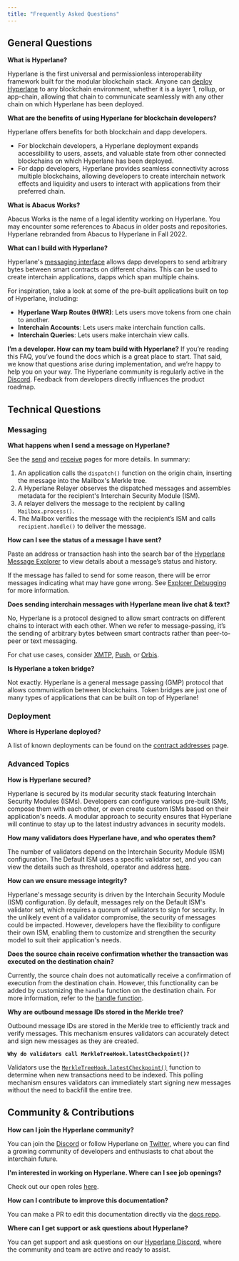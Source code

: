 ```yaml
---
title: "Frequently Asked Questions"
---
```


## General Questions

**What is Hyperlane?**

Hyperlane is the first universal and permissionless interoperability framework built for the modular blockchain stack. Anyone can [deploy Hyperlane](/docs/guides/chains/deploy-hyperlane) to any blockchain environment, whether it is a layer 1, rollup, or app-chain, allowing that chain to communicate seamlessly with any other chain on which Hyperlane has been deployed.

**What are the benefits of using Hyperlane for blockchain developers?**

Hyperlane offers benefits for both blockchain and dapp developers.

- For blockchain developers, a Hyperlane deployment expands accessibility to users, assets, and valuable state from other connected blockchains on which Hyperlane has been deployed.
- For dapp developers, Hyperlane provides seamless connectivity across multiple blockchains, allowing developers to create interchain network effects and liquidity and users to interact with applications from their preferred chain.

**What is Abacus Works?**

Abacus Works is the name of a legal identity working on Hyperlane. You may encounter some references to Abacus in older posts and repositories. Hyperlane rebranded from Abacus to Hyperlane in Fall 2022.

**What can I build with Hyperlane?**

Hyperlane's [messaging interface](/docs/protocol/core/mailbox) allows dapp developers to send arbitrary bytes between smart contracts on different chains. This can be used to create interchain applications, dapps which span multiple chains.

For inspiration, take a look at some of the pre-built applications built on top of Hyperlane, including:

- **Hyperlane Warp Routes (HWR)**: Lets users move tokens from one chain to another.
- **Interchain Accounts**: Lets users make interchain function calls.
- **Interchain Queries**: Lets users make interchain view calls.

**I’m a developer. How can my team build with Hyperlane?** If you’re reading this FAQ, you’ve found the docs which is a great place to start. That said, we know that questions arise during implementation, and we’re happy to help you on your way. The Hyperlane community is regularly active in the [Discord](https://discord.gg/hyperlane). Feedback from developers directly influences the product roadmap.

## Technical Questions

### Messaging

**What happens when I send a message on Hyperlane?**

See the [send](/docs/reference/messaging/send) and [receive](/docs/reference/messaging/receive) pages for more details. In summary:

1. An application calls the `dispatch()` function on the origin chain, inserting the message into the Mailbox's Merkle tree.
2. A Hyperlane Relayer observes the dispatched messages and assembles metadata for the recipient's Interchain Security Module (ISM).
3. A relayer delivers the message to the recipient by calling `Mailbox.process()`.
4. The Mailbox verifies the message with the recipient’s ISM and calls `recipient.handle()` to deliver the message.

**How can I see the status of a message I have sent?**

Paste an address or transaction hash into the search bar of the [Hyperlane Message Explorer](https://explorer.hyperlane.xyz/) to view details about a message’s status and history.

If the message has failed to send for some reason, there will be error messages indicating what may have gone wrong. See [Explorer Debugging](/docs/reference/explorer/explorer-debugging) for more information.

**Does sending interchain messages with Hyperlane mean live chat & text?**

No, Hyperlane is a protocol designed to allow smart contracts on different chains to interact with each other. When we refer to message-passing, it’s the sending of arbitrary bytes between smart contracts rather than peer-to-peer or text messaging.

For chat use cases, consider [XMTP](https://xmtp.org/), [Push](https://push.org/), or [Orbis](https://useorbis.com/).

**Is Hyperlane a token bridge?**

Not exactly. Hyperlane is a general message passing (GMP) protocol that allows communication between blockchains. Token bridges are just one of many types of applications that can be built on top of Hyperlane\!

### Deployment

**Where is Hyperlane deployed?**

A list of known deployments can be found on the [contract addresses](/docs/reference/addresses/deployments/mailbox) page.

### Advanced Topics

**How is Hyperlane secured?**

Hyperlane is secured by its modular security stack featuring Interchain Security Modules (ISMs). Developers can configure various pre-built ISMs, compose them with each other, or even create custom ISMs based on their application's needs. A modular approach to security ensures that Hyperlane will continue to stay up to the latest industry advances in security models.

**How many validators does Hyperlane have, and who operates them?**

The number of validators depend on the Interchain Security Module (ISM) configuration. The Default ISM uses a specific validator set, and you can view the details such as threshold, operator and address [here](/docs/reference/addresses/validators/mainnet-default-ism-validators).

**How can we ensure message integrity?**

Hyperlane's message security is driven by the Interchain Security Module (ISM) configuration. By default, messages rely on the Default ISM's validator set, which requires a quorum of validators to sign for security. In the unlikely event of a validator compromise, the security of messages could be impacted. However, developers have the flexibility to configure their own ISM, enabling them to customize and strengthen the security model to suit their application's needs.

**Does the source chain receive confirmation whether the transaction was executed on the destination chain?**

Currently, the source chain does not automatically receive a confirmation of execution from the destination chain. However, this functionality can be added by customizing the `handle` function on the destination chain. For more information, refer to the [handle function](/docs/reference/messaging/receive#handle).

**Why are outbound message IDs stored in the Merkle tree?**

Outbound message IDs are stored in the Merkle tree to efficiently track and verify messages. This mechanism ensures validators can accurately detect and sign new messages as they are created.

**`Why do validators call MerkleTreeHook.latestCheckpoint()?`**

Validators use the [`MerkleTreeHook.latestCheckpoint()`](https://github.com/hyperlane-xyz/hyperlane-monorepo/blob/5e9b8ba7ab0f54e92b3cf32806fae95eb23ad0f8/solidity/contracts/hooks/MerkleTreeHook.sol#L49) function to determine when new transactions need to be indexed. This polling mechanism ensures validators can immediately start signing new messages without the need to backfill the entire tree.

## Community & Contributions[​](#community--contributions)

**How can I join the Hyperlane community?**

You can join the [Discord](https://discord.gg/hyperlane) or follow Hyperlane on [Twitter](https://x.com/hyperlane), where you can find a growing community of developers and enthusiasts to chat about the interchain future.

**I'm interested in working on Hyperlane. Where can I see job openings?**

Check out our open roles [here](https://jobs.lever.co/Hyperlane).

**How can I contribute to improve this documentation?**

You can make a PR to edit this documentation directly via the [docs repo](https://github.com/hyperlane-xyz/v3-docs).

**Where can I get support or ask questions about Hyperlane?**

You can get support and ask questions on our [Hyperlane Discord](https://discord.com/invite/hyperlane), where the community and team are active and ready to assist.
